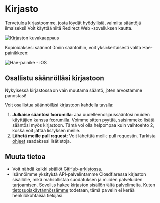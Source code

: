 # Kirjasto

Tervetuloa kirjastoomme, josta löydät hyödyllisiä, valmiita sääntöjä ilmaiseksi! Voit käyttää niitä Redirect Web -sovelluksen kautta.

![Kirjaston kuvakaappaus](/img/library-screenshot.webp)

Kopioidaksesi säännöt Omiin sääntöihin, voit yksinkertaisesti valita Hae-painikkeen:

![Hae-painike - iOS](/img/library-get-button-ios.gif)

## Osallistu säännölläsi kirjastoon

Nykyisessä kirjastossa on vain muutama sääntö, joten arvostamme panostasi!

Voit osallistua säännöilläsi kirjastoon kahdella tavalla:

1. **Julkaise sääntösi foorumilla**: Jaa uudelleenohjaussääntösi muiden käyttäjien kanssa [foorumilla](https://github.com/mshibanami/redirect-web/discussions/categories/redirect-rules). Voimme sitten pyytää, saisimmeko lisätä sääntösi myös kirjastoon. Tämä voi olla helpompaa kuin vaihtoehto 2, koska voit jättää lisäyksen meille.
2. **Lähetä meille pull request**: Voit lähettää meille pull requestin. Tarkista [ohjeet](https://github.com/mshibanami/redirect-web/tree/main/library) saadaksesi lisätietoja.

## Muuta tietoa

- Voit nähdä kaikki sisällöt [GitHub-arkistossa](https://github.com/mshibanami/redirect-web/tree/main/library).
- Isännöimme yksityistä API-palvelintamme Cloudflaressa kirjaston sisällölle, mikä mahdollistaa suodatuksen ja muiden palveluiden tarjoamisen. Sovellus hakee kirjaston sisällön tältä palvelimelta. Kuten [tietosuojakäytännössämme](/privacy-policy.mdx) todetaan, tämä palvelin ei kerää henkilökohtaisia tietojasi.
